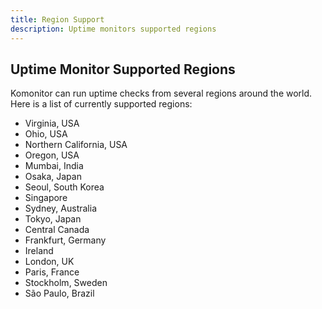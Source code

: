 ```yaml
---
title: Region Support
description: Uptime monitors supported regions
---
```


## Uptime Monitor Supported Regions

Komonitor can run uptime checks from several regions around the world. Here is a list of currently supported regions:

- Virginia, USA
- Ohio, USA
- Northern California, USA
- Oregon, USA
- Mumbai, India
- Osaka, Japan
- Seoul, South Korea
- Singapore
- Sydney, Australia
- Tokyo, Japan
- Central Canada
- Frankfurt, Germany
- Ireland
- London, UK
- Paris, France
- Stockholm, Sweden
- São Paulo, Brazil
